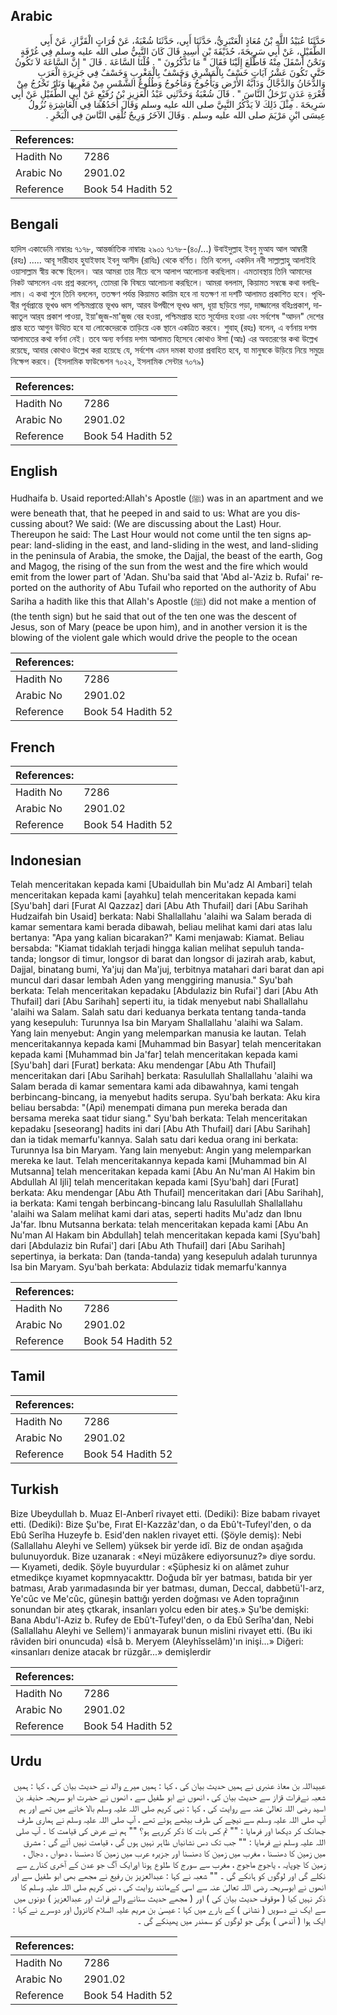 ## Arabic


<div dir="rtl" lang="ar" style={{fontSize:'larger',backgroundColor:'#f8f9fa',padding:20}}>
حَدَّثَنَا عُبَيْدُ اللَّهِ بْنُ مُعَاذٍ الْعَنْبَرِيُّ، حَدَّثَنَا أَبِي، حَدَّثَنَا شُعْبَةُ، عَنْ فُرَاتٍ الْقَزَّازِ، عَنْ أَبِي الطُّفَيْلِ، عَنْ أَبِي سَرِيحَةَ، حُذَيْفَةَ بْنِ أَسِيدٍ قَالَ كَانَ النَّبِيُّ صلى الله عليه وسلم فِي غُرْفَةٍ وَنَحْنُ أَسْفَلَ مِنْهُ فَاطَّلَعَ إِلَيْنَا فَقَالَ ‏"‏ مَا تَذْكُرُونَ ‏"‏ ‏.‏ قُلْنَا السَّاعَةَ ‏.‏ قَالَ ‏"‏ إِنَّ السَّاعَةَ لاَ تَكُونُ حَتَّى تَكُونَ عَشْرُ آيَاتٍ خَسْفٌ بِالْمَشْرِقِ وَخَسْفٌ بِالْمَغْرِبِ وَخَسْفٌ فِي جَزِيرَةِ الْعَرَبِ وَالدُّخَانُ وَالدَّجَّالُ وَدَابَّةُ الأَرْضِ وَيَأْجُوجُ وَمَأْجُوجُ وَطُلُوعُ الشَّمْسِ مِنْ مَغْرِبِهَا وَنَارٌ تَخْرُجُ مِنْ قُعْرَةِ عَدَنٍ تَرْحَلُ النَّاسَ ‏"‏ ‏.‏ قَالَ شُعْبَةُ وَحَدَّثَنِي عَبْدُ الْعَزِيزِ بْنُ رُفَيْعٍ عَنْ أَبِي الطُّفَيْلِ عَنْ أَبِي سَرِيحَةَ ‏.‏ مِثْلَ ذَلِكَ لاَ يَذْكُرُ النَّبِيَّ صلى الله عليه وسلم وَقَالَ أَحَدُهُمَا فِي الْعَاشِرَةِ نُزُولُ عِيسَى ابْنِ مَرْيَمَ صلى الله عليه وسلم ‏.‏ وَقَالَ الآخَرُ وَرِيحٌ تُلْقِي النَّاسَ فِي الْبَحْرِ ‏.‏
</div>
<div style={{backgroundColor:'#f8f9fa',padding:20, marginBottom: 10}}><table> <thead> <tr> <th>References:</th> <th></th> </tr> </thead> <tbody><tr><td>Hadith No</td><td>7286</td></tr><tr><td>Arabic No</td><td>2901.02</td></tr><tr><td>Reference</td><td>Book 54 Hadith 52</td></tr></tbody></table></div>

## Bengali


<div dir="ltr" lang="bn" style={{fontSize:'larger',backgroundColor:'#f8f9fa',padding:20}}>
হাদিস একাডেমি নাম্বারঃ ৭১৭৮, আন্তর্জাতিক নাম্বারঃ ২৯০১ ৭১৭৮-(৪০/...) উবাইদুল্লাহ ইবনু মুআয আল আম্বারী (রহঃ) ..... আবূ সারীহাহ হুযাইফাহ ইবনু আসীদ (রাযিঃ) থেকে বর্ণিত। তিনি বলেন, একদিন নবী সাল্লাল্লাহু আলাইহি ওয়াসাল্লাম স্বীয় কক্ষে ছিলেন। আর আমরা তার নীচে বসে আলাপ আলোচনা করছিলাম। এমতাবস্থায় তিনি আমাদের নিকট আসলেন এবং প্রশ্ন করলেন, তোমরা কি বিষয়ে আলোচনা করছিলে। আমরা বললাম, কিয়ামত সম্বন্ধে কথা বলছিলাম। এ কথা শুনে তিনি বললেন, ততক্ষণ পর্যন্ত কিয়ামত কায়িম হবে না যতক্ষণ না দশটি আলামত প্রকাশিত হবে। পৃথিবীর পূর্বপ্রান্তে ভূখণ্ড ধ্বস পশ্চিমপ্রান্তে ভূখণ্ড ধ্বস, আরব উপদ্বীপে ভূখণ্ড ধ্বস, ধূয়া ছড়িয়ে পড়া, দাজ্জালের বহিঃপ্রকাশ, দাব্বাতুল আর্‌য প্রকাশ পাওয়া, ইয়া'জুজ-মা'জুজ বের হওয়া, পশ্চিমপ্রান্ত হতে সূর্যোদয় হওয়া এবং সর্বশেষ "আদন" দেশের প্রান্ত হতে আগুন উত্থিত হবে যা লোকেদেরকে তাড়িয়ে এক স্থানে একত্রিত করবে। শুবাহ্ (রহঃ) বলেন, এ বর্ণনায় দশম আলামতের কথা বর্ণনা নেই। তবে অন্য বর্ণনায় দশম আলামত হিসেবে কোথাও ঈসা (আঃ) এর অবতরণের কথা উল্লেখ রয়েছে, আবার কোথাও উল্লেখ করা হয়েছে যে, সর্বশেষ এমন দমকা হাওয়া প্রবাহিত হবে, যা মানুষকে উড়িয়ে নিয়ে সমুদ্রে নিক্ষেপ করবে। (ইসলামিক ফাউন্ডেশন ৭০২২, ইসলামিক সেন্টার ৭০৭৯)
</div>
<div style={{backgroundColor:'#f8f9fa',padding:20, marginBottom: 10}}><table> <thead> <tr> <th>References:</th> <th></th> </tr> </thead> <tbody><tr><td>Hadith No</td><td>7286</td></tr><tr><td>Arabic No</td><td>2901.02</td></tr><tr><td>Reference</td><td>Book 54 Hadith 52</td></tr></tbody></table></div>

## English


<div dir="ltr" lang="en" style={{fontSize:'larger',backgroundColor:'#f8f9fa',padding:20}}>
Hudhaifa b. Usaid reported:Allah's Apostle (ﷺ) was in an apartment and we were beneath that, that he peeped in and said to us: What are you discussing about? We said: (We are discussing about the Last) Hour. Thereupon he said: The Last Hour would not come until the ten signs appear: land-sliding in the east, and land-sliding in the west, and land-sliding in the peninsula of Arabia, the smoke, the Dajjal, the beast of the earth, Gog and Magog, the rising of the sun from the west and the fire which would emit from the lower part of 'Adan. Shu'ba said that 'Abd al-'Aziz b. Rufai' reported on the authority of Abu Tufail who reported on the authority of Abu Sariha a hadith like this that Allah's Apostle (ﷺ) did not make a mention of (the tenth sign) but he said that out of the ten one was the descent of Jesus, son of Mary (peace be upon him), and in another version it is the blowing of the violent gale which would drive the people to the ocean
</div>
<div style={{backgroundColor:'#f8f9fa',padding:20, marginBottom: 10}}><table> <thead> <tr> <th>References:</th> <th></th> </tr> </thead> <tbody><tr><td>Hadith No</td><td>7286</td></tr><tr><td>Arabic No</td><td>2901.02</td></tr><tr><td>Reference</td><td>Book 54 Hadith 52</td></tr></tbody></table></div>

## French


<div dir="ltr" lang="fr" style={{fontSize:'larger',backgroundColor:'#f8f9fa',padding:20}}>

</div>
<div style={{backgroundColor:'#f8f9fa',padding:20, marginBottom: 10}}><table> <thead> <tr> <th>References:</th> <th></th> </tr> </thead> <tbody><tr><td>Hadith No</td><td>7286</td></tr><tr><td>Arabic No</td><td>2901.02</td></tr><tr><td>Reference</td><td>Book 54 Hadith 52</td></tr></tbody></table></div>

## Indonesian


<div dir="ltr" lang="id" style={{fontSize:'larger',backgroundColor:'#f8f9fa',padding:20}}>
Telah menceritakan kepada kami [Ubaidullah bin Mu'adz Al Ambari] telah menceritakan kepada kami [ayahku] telah menceritakan kepada kami [Syu'bah] dari [Furat Al Qazzaz] dari [Abu Ath Thufail] dari [Abu Sarihah Hudzaifah bin Usaid] berkata: Nabi Shallallahu 'alaihi wa Salam berada di kamar sementara kami berada dibawah, beliau melihat kami dari atas lalu bertanya: "Apa yang kalian bicarakan?" Kami menjawab: Kiamat. Beliau bersabda: "Kiamat tidaklah terjadi hingga kalian melihat sepuluh tanda-tanda; longsor di timur, longsor di barat dan longsor di jazirah arab, kabut, Dajjal, binatang bumi, Ya'juj dan Ma'juj, terbitnya matahari dari barat dan api muncul dari dasar lembah Aden yang menggiring manusia." Syu'bah berkata: Telah menceritakan kepadaku [Abdulaziz bin Rufai'] dari [Abu Ath Thufail] dari [Abu Sarihah] seperti itu, ia tidak menyebut nabi Shallallahu 'alaihi wa Salam. Salah satu dari keduanya berkata tentang tanda-tanda yang kesepuluh: Turunnya Isa bin Maryam Shallallahu 'alaihi wa Salam. Yang lain menyebut: Angin yang melemparkan manusia ke lautan. Telah menceritakannya kepada kami [Muhammad bin Basyar] telah menceritakan kepada kami [Muhammad bin Ja'far] telah menceritakan kepada kami [Syu'bah] dari [Furat] berkata: Aku mendengar [Abu Ath Thufail] menceritakan dari [Abu Sarihah] berkata: Rasulullah Shallallahu 'alaihi wa Salam berada di kamar sementara kami ada dibawahnya, kami tengah berbincang-bincang, ia menyebut hadits serupa. Syu'bah berkata: Aku kira beliau bersabda: "(Api) menempati dimana pun mereka berada dan bersama mereka saat tidur siang." Syu'bah berkata: Telah menceritakan kepadaku [seseorang] hadits ini dari [Abu Ath Thufail] dari [Abu Sarihah] dan ia tidak memarfu'kannya. Salah satu dari kedua orang ini berkata: Turunnya Isa bin Maryam. Yang lain menyebut: Angin yang melemparkan mereka ke laut. Telah menceritakannya kepada kami [Muhammad bin Al Mutsanna] telah menceritakan kepada kami [Abu An Nu'man Al Hakim bin Abdullah Al Ijli] telah menceritakan kepada kami [Syu'bah] dari [Furat] berkata: Aku mendengar [Abu Ath Thufail] menceritakan dari [Abu Sarihah], ia berkata: Kami tengah berbincang-bincang lalu Rasulullah Shallallahu 'alaihi wa Salam melihat kami dari atas, seperti hadits Mu'adz dan Ibnu Ja'far. Ibnu Mutsanna berkata: telah menceritakan kepada kami [Abu An Nu'man Al Hakam bin Abdullah] telah menceritakan kepada kami [Syu'bah] dari [Abdulaziz bin Rufai'] dari [Abu Ath Thufail] dari [Abu Sarihah] sepertinya, ia berkata: Dan (tanda-tanda) yang kesepuluh adalah turunnya Isa bin Maryam. Syu'bah berkata: Abdulaziz tidak memarfu'kannya
</div>
<div style={{backgroundColor:'#f8f9fa',padding:20, marginBottom: 10}}><table> <thead> <tr> <th>References:</th> <th></th> </tr> </thead> <tbody><tr><td>Hadith No</td><td>7286</td></tr><tr><td>Arabic No</td><td>2901.02</td></tr><tr><td>Reference</td><td>Book 54 Hadith 52</td></tr></tbody></table></div>

## Tamil


<div dir="ltr" lang="ta" style={{fontSize:'larger',backgroundColor:'#f8f9fa',padding:20}}>

</div>
<div style={{backgroundColor:'#f8f9fa',padding:20, marginBottom: 10}}><table> <thead> <tr> <th>References:</th> <th></th> </tr> </thead> <tbody><tr><td>Hadith No</td><td>7286</td></tr><tr><td>Arabic No</td><td>2901.02</td></tr><tr><td>Reference</td><td>Book 54 Hadith 52</td></tr></tbody></table></div>

## Turkish


<div dir="ltr" lang="tr" style={{fontSize:'larger',backgroundColor:'#f8f9fa',padding:20}}>
Bize Ubeydullah b. Muaz El-Anberî rivayet etti. (Dediki): Bize babam rivayet etti. (Dediki): Bize Şu'be, Fırat EI-Kazzâz'dan, o da Ebû't-Tufeyl'den, o da Ebû Serîha Huzeyfe b. Esid'den naklen rivayet etti. (Şöyle demiş): Nebi (Sallallahu Aleyhi ve Sellem) yüksek bir yerde idî. Biz de ondan aşağıda bulunuyorduk. Bize uzanarak : «Neyi müzâkere ediyorsunuz?» diye sordu. — Kıyameti, dedik. Şöyle buyurdular : «Şüphesiz ki on alâmet zuhur etmedikçe kıyamet kopmnyacakttr. Doğuda bîr yer batması, batıda bir yer batması, Arab yarımadasında bir yer batması, duman, Deccal, dabbetü'l-arz, Ye'cûc ve Me'cûc, güneşin battığı yerden doğması ve Aden toprağının sonundan bir ateş çtkarak, insanları yolcu eden bir ateş.» Şu'be demişki: Bana Abdu'l-Aziz b. Rufey de Ebû't-Tufeyl'den, o da Ebû Serîha'dan, Nebi (Sallallahu Aleyhi ve Sellem)'i anmayarak bunun mislini rivayet etti. (Bu iki râviden biri onuncuda) «İsâ b. Meryem (Aleyhîsselâm)'ın inişi...» Diğeri: «insanları denize atacak br rüzgâr...» demişlerdir
</div>
<div style={{backgroundColor:'#f8f9fa',padding:20, marginBottom: 10}}><table> <thead> <tr> <th>References:</th> <th></th> </tr> </thead> <tbody><tr><td>Hadith No</td><td>7286</td></tr><tr><td>Arabic No</td><td>2901.02</td></tr><tr><td>Reference</td><td>Book 54 Hadith 52</td></tr></tbody></table></div>

## Urdu


<div dir="rtl" lang="ur" style={{fontSize:'larger',backgroundColor:'#f8f9fa',padding:20}}>
عبیداللہ بن معاذ عنبری نے ہمیں حدیث بیان کی ، کہا : ہمیں میرے والد نے حدیث بیان کی ، کہا : ہمیں شعبہ نےفرات قزاز سے حدیث بیان کی ، انھوں نے ابو طفیل سے ، انھوں نے حضرت ابو سریحہ حذیفہ بن اسید رضی اللہ تعالیٰ عنہ سے روایت کی ، کہا : نبی کریم صلی اللہ علیہ وسلم بالا خانے میں تھے اور ہم آپ صلی اللہ علیہ وسلم سے نیچے کی طرف بیٹھے ہوئے تھے ، آپ صلی اللہ علیہ وسلم نے ہماری طرف جھانک کر دیکھا اور فرمایا : "" تم کس بات کا ذکر کررہے ہو؟ "" ہم نے عرض کی قیامت کا ۔ آپ صلی اللہ علیہ وسلم نے فرمایا : "" جب تک دس نشانیاں ظاہر نہیں ہوں گی ، قیامت نہیں آئے گی : مشرق میں زمین کا دھنسنا ، مغرب میں زمین کا دھنسنا اور جزیرہ عرب میں زمین کا دھنسنا ، دھواں ، دجال ، زمین کا چوپایہ ، یاجوج ماجوج ، مغرب سے سورج کا طلوع ہونا اورایک آگ جو عدن کے آخری کنارے سے نکلے گی اور لوگوں کو ہانکے گی ۔ "" شعبہ نے کہا : عبدالعزیز بن رفیع نے مجھے بھی ابو طفیل سے اور انھوں نے ابوسریحہ رضی اللہ تعالیٰ عنہ سے اسی کےمانند روایت کی ، نبی کریم صلی اللہ علیہ وسلم کا ذکر نہیں کیا ( موقوف حدیث بیان کی ) اور ( مجھے حدیث سنانے والے فرات اور عبدالعزیز ) دونوں میں سے ایک نے دسویں ( نشانی ) کے بارے میں کہا : عیسیٰ بن مریم علیہ السلام کانزول اور دوسرے نے کہا : ایک ہوا ( آندھی ) ہوگی جو لوگوں کو سمندر میں پھینکے گی ۔
</div>
<div style={{backgroundColor:'#f8f9fa',padding:20, marginBottom: 10}}><table> <thead> <tr> <th>References:</th> <th></th> </tr> </thead> <tbody><tr><td>Hadith No</td><td>7286</td></tr><tr><td>Arabic No</td><td>2901.02</td></tr><tr><td>Reference</td><td>Book 54 Hadith 52</td></tr></tbody></table></div>